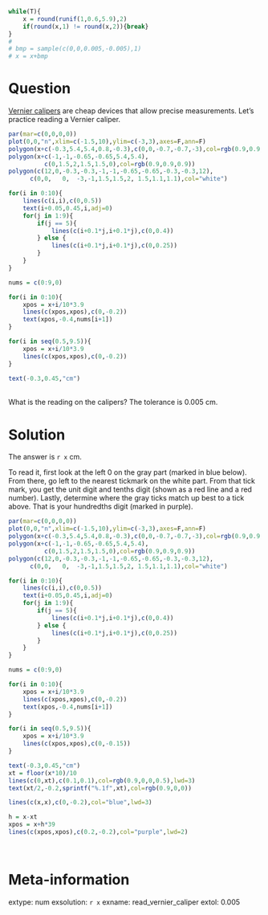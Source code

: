 ```r
while(T){
    x = round(runif(1,0.6,5.9),2)
    if(round(x,1) != round(x,2)){break}
}
# 
# bmp = sample(c(0,0,0.005,-0.005),1)
# x = x+bmp

```

Question
========

[Vernier calipers](https://en.wikipedia.org/wiki/Calipers#Vernier_caliper) are cheap devices that allow precise measurements. Let's practice reading a Vernier caliper.

```r
par(mar=c(0,0,0,0))
plot(0,0,"n",xlim=c(-1.5,10),ylim=c(-3,3),axes=F,ann=F)
polygon(x+c(-0.3,5.4,5.4,0.8,-0.3),c(0,0,-0.7,-0.7,-3),col=rgb(0.9,0.9,0.9))
polygon(x+c(-1,-1,-0.65,-0.65,5.4,5.4),
          c(0,1.5,2,1.5,1.5,0),col=rgb(0.9,0.9,0.9))
polygon(c(12,0,-0.3,-0.3,-1,-1,-0.65,-0.65,-0.3,-0.3,12),
      c(0,0,   0,  -3,-1,1.5,1.5,2, 1.5,1.1,1.1),col="white")

for(i in 0:10){
    lines(c(i,i),c(0,0.5))
    text(i+0.05,0.45,i,adj=0)
    for(j in 1:9){
        if(j == 5){
            lines(c(i+0.1*j,i+0.1*j),c(0,0.4))
        } else {
            lines(c(i+0.1*j,i+0.1*j),c(0,0.25))
        }
    }
}

nums = c(0:9,0)

for(i in 0:10){
    xpos = x+i/10*3.9 
    lines(c(xpos,xpos),c(0,-0.2))
    text(xpos,-0.4,nums[i+1])
}

for(i in seq(0.5,9.5)){
    xpos = x+i/10*3.9 
    lines(c(xpos,xpos),c(0,-0.2))
}

text(-0.3,0.45,"cm")
```
\
What is the reading on the calipers? The tolerance is 0.005 cm.


Solution
========

The answer is `r x` cm. 

To read it, first look at the left 0 on the gray part (marked in blue below). From there, go left to the nearest tickmark on the white part. From that tick mark, you get the unit digit and tenths digit (shown as a red line and a red number). Lastly, determine where the gray ticks match up best to a tick above. That is your hundredths digit (marked in purple).

```r
par(mar=c(0,0,0,0))
plot(0,0,"n",xlim=c(-1.5,10),ylim=c(-3,3),axes=F,ann=F)
polygon(x+c(-0.3,5.4,5.4,0.8,-0.3),c(0,0,-0.7,-0.7,-3),col=rgb(0.9,0.9,0.9))
polygon(x+c(-1,-1,-0.65,-0.65,5.4,5.4),
          c(0,1.5,2,1.5,1.5,0),col=rgb(0.9,0.9,0.9))
polygon(c(12,0,-0.3,-0.3,-1,-1,-0.65,-0.65,-0.3,-0.3,12),
      c(0,0,   0,  -3,-1,1.5,1.5,2, 1.5,1.1,1.1),col="white")

for(i in 0:10){
    lines(c(i,i),c(0,0.5))
    text(i+0.05,0.45,i,adj=0)
    for(j in 1:9){
        if(j == 5){
            lines(c(i+0.1*j,i+0.1*j),c(0,0.4))
        } else {
            lines(c(i+0.1*j,i+0.1*j),c(0,0.25))
        }
    }
}

nums = c(0:9,0)

for(i in 0:10){
    xpos = x+i/10*3.9 
    lines(c(xpos,xpos),c(0,-0.2))
    text(xpos,-0.4,nums[i+1])
}

for(i in seq(0.5,9.5)){
    xpos = x+i/10*3.9 
    lines(c(xpos,xpos),c(0,-0.15))
}

text(-0.3,0.45,"cm")
xt = floor(x*10)/10
lines(c(0,xt),c(0.1,0.1),col=rgb(0.9,0,0,0.5),lwd=3)
text(xt/2,-0.2,sprintf("%.1f",xt),col=rgb(0.9,0,0))

lines(c(x,x),c(0,-0.2),col="blue",lwd=3)

h = x-xt
xpos = x+h*39
lines(c(xpos,xpos),c(0.2,-0.2),col="purple",lwd=2)

```
\



Meta-information
============
extype: num
exsolution: `r x`
exname: read_vernier_caliper
extol: 0.005